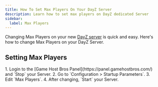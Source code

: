 ```yaml
---
title: How To Set Max Players On Your DayZ Server
description: Learn how to set max players on DayZ dedicated Server
sidebar:
  label: Max Players
---
```


Changing Max Players on your new [DayZ server](https://www.gamehostbros.com/dayz-server-hosting/) is quick and easy. Here's how to change Max Players on your DayZ Server.

## Setting Max Players

<Steps>
1. Login to the [Game Host Bros Panel](https://panel.gamehostbros.com/) and `Stop` your Server.
2. Go to `Configuration > Startup Parameters`.
3. Edit `Max Players`.
4. After changing, `Start` your Server.
</Steps>

